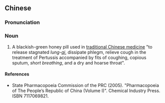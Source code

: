 {{also|鹭鸶咯丸}}
==Chinese==
{{zh-forms|s=鹭鸶咯丸|type=211}}

===Pronunciation===
{{zh-pron
|m=lùsīkǎwán
|cat=n
}}

===Noun===
{{zh-noun}}

# A blackish-green honey pill used in [[traditional Chinese medicine]] "to release stagnated ''lung-[[qi]]'', dissipate phlegm, relieve cough in the treatment of Pertussis accompanied by fits of coughing, copious sputum, ''short breathing'', and a dry and hoarse throat".

====References====
* State Pharmacopoeia Commission of the PRC (2005). "Pharmacopoeia of The People’s Republic of China (Volume I)". Chemical Industry Press. ISBN 7117069821.